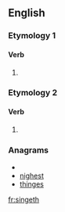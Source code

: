 ==English==

===Etymology 1===
{{suffix|sing|eth}}

====Verb====
{{en-verb form}}

# {{archaic third-person singular of|sing}}

===Etymology 2===
{{suffix|singe|eth}}

====Verb====
{{en-verb form}}

# {{archaic third-person singular of|singe}}

===Anagrams===
* {{alphagram|eghinst}}
* [[nighest#English|nighest]]
* [[thinges#English|thinges]]

[[fr:singeth]]
